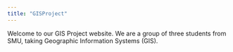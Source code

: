 ```yaml
---
title: "GISProject"
---
```


Welcome to our GIS Project website. We are a group of three students from SMU, taking Geographic Information Systems (GIS).
